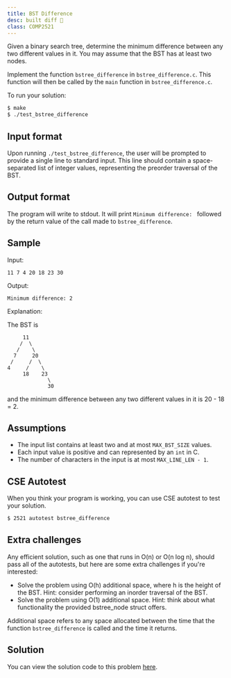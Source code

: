 ```yaml
---
title: BST Difference
desc: built diff 🦾
class: COMP2521
---
```


Given a binary search tree, determine the minimum difference between any two
different values in it. You may assume that the BST has at least two nodes.

Implement the function `bstree_difference` in `bstree_difference.c`. This
function will then be called by the `main` function in `bstree_difference.c`.

To run your solution:

```bash
$ make
$ ./test_bstree_difference
```

## Input format

Upon running `./test_bstree_difference`, the user will be prompted to provide a
single line to standard input. This line should contain a space-separated list
of integer values, representing the preorder traversal of the BST.

## Output format

The program will write to stdout. It will print `Minimum difference: ` followed
by the return value of the call made to `bstree_difference`.

## Sample

Input:

```
11 7 4 20 18 23 30
```

Output:

```
Minimum difference: 2
```

Explanation:

The BST is

```
     11
    /  \
   /    \
  7     20
 /     /  \
4     /    \
     18    23
             \
             30
```

and the minimum difference between any two different values in it is 20 - 18 = 2.

## Assumptions

- The input list contains at least two and at most `MAX_BST_SIZE` values.
- Each input value is positive and can represented by an `int` in C.
- The number of characters in the input is at most `MAX_LINE_LEN - 1`.

## CSE Autotest

When you think your program is working, you can use CSE autotest to test your solution.

```bash
$ 2521 autotest bstree_difference
```

## Extra challenges

Any efficient solution, such as one that runs in O(n) or O(n log n), should pass
all of the autotests, but here are some extra challenges if you're interested:

- Solve the problem using O(h) additional space, where h is the height of the BST.
  Hint: consider performing an inorder traversal of the BST.
- Solve the problem using O(1) additional space.
  Hint: think about what functionality the provided bstree_node struct offers.

Additional space refers to any space allocated between the time that the
function `bstree_difference` is called and the time it returns.

## Solution

You can view the solution code to this problem [here](https://github.com/dqna64/comp2521-revision-session/blob/main/problems/bstree_difference/solution/bstree_difference.c).
